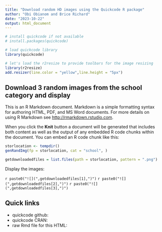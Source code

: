 ```yaml
---
title: "Download random HD images using the Quickcode R package"
author: "Obi Obianom and Brice Richard"
date: "2023-10-22"
output: html_document
---
```


```r
# install quickcode if not available
# install.packages(quickcode)

# load quickcode library
library(quickcode)

# let's load the r2resize to provide toolbars for the image resizing
library(r2resize)
add.resizer(line.color = "yellow",line.height = "5px")

```

## Download 3 random images from the school category and display

This is an R Markdown document. Markdown is a simple formatting syntax for authoring HTML, PDF, and MS Word documents. For more details on using R Markdown see <http://rmarkdown.rstudio.com>.

When you click the **Knit** button a document will be generated that includes both content as well as the output of any embedded R code chunks within the document. You can embed an R code chunk like this:

```r
storlocation <- tempdir()
genRandImg(fp = storlocation, cat = "school", )

getdownloadedfiles = list.files(path = storlocation, pattern = ".png")
```

Display the images:

`r paste0("![](",getdownloadedfiles[1],")")`
`r paste0("![](",getdownloadedfiles[2],")")`
`r paste0("![](",getdownloadedfiles[3],")")`


## Quick links

 - quickcode github:
 - quickcode CRAN: 
 - raw Rmd file for this HTML: 

